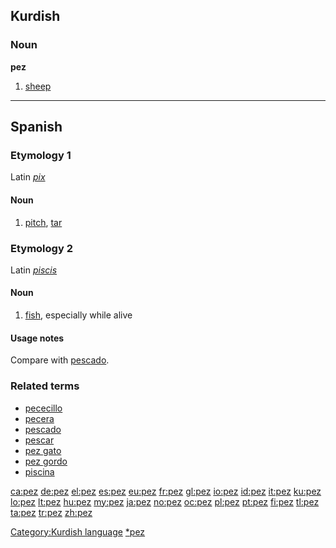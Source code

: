 {{also|Pez}}
==Kurdish==

===Noun===
'''pez'''

# [[sheep]]

[[Category:Kurdish language]]

----

==Spanish==

===Etymology 1===
Latin ''[[pix#Latin|pix]]''

====Noun====
{{es-noun-f|pl=peces}}

# [[pitch]], [[tar]]

===Etymology 2===
Latin ''[[piscis]]''

====Noun====
{{es-noun-m|pl=peces}}

# [[fish]], especially while alive

====Usage notes====
Compare with [[pescado]].

===Related terms===
* [[pececillo]]
* [[pecera]]
* [[pescado]]
* [[pescar]]
* [[pez gato]]
* [[pez gordo]]
* [[piscina]]

[[Category:es:Fish|*pez]]

[[ca:pez]]
[[de:pez]]
[[el:pez]]
[[es:pez]]
[[eu:pez]]
[[fr:pez]]
[[gl:pez]]
[[io:pez]]
[[id:pez]]
[[it:pez]]
[[ku:pez]]
[[lo:pez]]
[[lt:pez]]
[[hu:pez]]
[[my:pez]]
[[ja:pez]]
[[no:pez]]
[[oc:pez]]
[[pl:pez]]
[[pt:pez]]
[[fi:pez]]
[[tl:pez]]
[[ta:pez]]
[[tr:pez]]
[[zh:pez]]